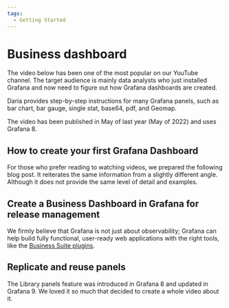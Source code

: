 ```yaml
---
tags:
  - Getting Started
---
```



# Business dashboard

The video below has been one of the most popular on our YouTube channel. The target audience is mainly data analysts who just installed Grafana and now need to figure out how Grafana dashboards are created.

Daria provides step-by-step instructions for many Grafana panels, such as bar chart, bar gauge, single stat, base64, pdf, and Geomap.

The video has been published in May of last year (May of 2022) and uses Grafana 8.

<Youtube
  id="HNCKbGfAU0Q"
  title="How to create your Business Grafana dashboard."
/>

## How to create your first Grafana Dashboard

For those who prefer reading to watching videos, we prepared the following blog post. It reiterates the same information from a slightly different angle.
Although it does not provide the same level of detail and examples.

<BlogPost id="how-to-create-your-first-grafana-dashboard-bd0f68d631bd" />

## Create a Business Dashboard in Grafana for release management

We firmly believe that Grafana is not just about observability; Grafana can help build fully functional, user-ready web applications with the right tools, like the [Business Suite plugins](/plugins/).

<BlogPost id="release-dashboard-20241113" />

## Replicate and reuse panels

The Library panels feature was introduced in Grafana 8 and updated in Grafana 9. We loved it so much that decided to create a whole video about it.

<Youtube id="kCFH15QeIRY" title="Replicate and reuse panels in Grafana." />
